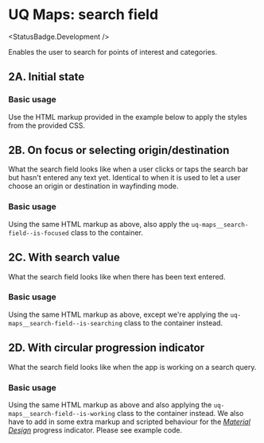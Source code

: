 
# UQ Maps: search field
<StatusBadge.Development />

Enables the user to search for points of interest and categories.

## 2A. Initial state

### Basic usage

Use the HTML markup provided in the example below to apply the styles from the
provided CSS.

<Canvas withSource="open">
  <Story height={120} id="deliverables-uq-maps-2-search-field--search-field" />
</Canvas>

## 2B. On focus or selecting origin/destination

What the search field looks like when a user clicks or taps the search bar but
hasn't entered any text yet. Identical to when it is used to let a user choose
an origin or destination in wayfinding mode.

### Basic usage

Using the same HTML markup as above, also apply the `uq-maps__search-field--is-focused`
class to the container.

<Canvas withSource="open">
  <Story height={200} id="deliverables-uq-maps-2-search-field--search-field-focused" />
</Canvas>

## 2C. With search value

What the search field looks like when there has been text entered.

### Basic usage

Using the same HTML markup as above, except we're applying the `uq-maps__search-field--is-searching`
class to the container instead.

<Canvas withSource="open">
  <Story height={120} id="deliverables-uq-maps-2-search-field--search-field-searching" />
</Canvas>

## 2D. With circular progression indicator

What the search field looks like when the app is working on a search query.

### Basic usage

Using the same HTML markup as above and also applying the `uq-maps__search-field--is-working`
class to the container instead. We also have to add in some extra markup and
scripted behaviour for the [*Material Design*][1] progress indicator. Please see
example code.

<Canvas withSource="open">
  <Story height={120} id="deliverables-uq-maps-2-search-field--search-field-working" />
</Canvas>

[1]: https://material.io/components/progress-indicators#circular-progress-indicators
[2]: https://material.io/develop/web/components/progress-indicator

